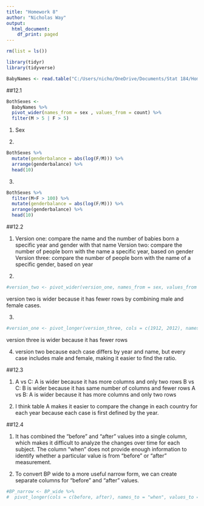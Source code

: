 ---
title: "Homework 8"
author: "Nicholas Way"
output:
  html_document:
    df_print: paged
---

```{r}
rm(list = ls())

library(tidyr)
library(tidyverse)

BabyNames <- read.table("C:/Users/nicho/OneDrive/Documents/Stat 184/Homeworks/HW 8/BabyNames.txt", header = TRUE)
```

##12.1

```{r}
BothSexes <-
  BabyNames %>%
  pivot_wider(names_from = sex , values_from = count) %>%
  filter(M > 5 | F > 5)
```


1. Sex

2. 

```{r}
BothSexes %>%
  mutate(genderbalance = abs(log(F/M))) %>%
  arrange(genderbalance) %>%
  head(10)
```

3. 

```{r}
BothSexes %>%
  filter(M+F > 100) %>%
  mutate(genderbalance = abs(log(F/M))) %>%
  arrange(genderbalance) %>%
  head(10)
```

##12.2

1. 
Version one: compare the name and the number of babies born a specific year and gender with that name
Version two:  compare the number of people born with the name a specific year, based on gender
Version three: compare the number of people born with the name of a specific gender, based on year

2. 
```{r}
#version_two <- pivot_wider(version_one, names_from = sex, values_from = nbabies)
```

version two is wider because it has fewer rows by combining male and female cases.

3.
```{r}
#version_one <- pivot_longer(version_three, cols = c(1912, 2012), names_to = "year", values_to = "nbabies")
```

version three is wider because it has fewer rows

4. version two because each case differs by year and name, but every case includes male and female, making it easier to find the ratio.


##12.3

1.
A vs C: A is wider because it has more columns and only two rows
B vs C: B is wider because it has same number of columns and fewer rows
A vs B: A is wider because it has more columns and only two rows

2.
I think table A makes it easier to compare the change in each country for each year because each case is first defined by the year.


##12.4

1.
It has combined the "before" and "after" values into a single column, which makes it difficult to analyze the changes over time for each subject. The column "when" does not provide enough information to identify whether a particular value is from "before" or "after" measurement.

2.
To convert BP wide to a more useful narrow form, we can create separate columns for "before" and "after" values. 

```{r}
#BP_narrow <- BP_wide %>%
#  pivot_longer(cols = c(before, after), names_to = "when", values_to = "value", names_sep = "_")
```
